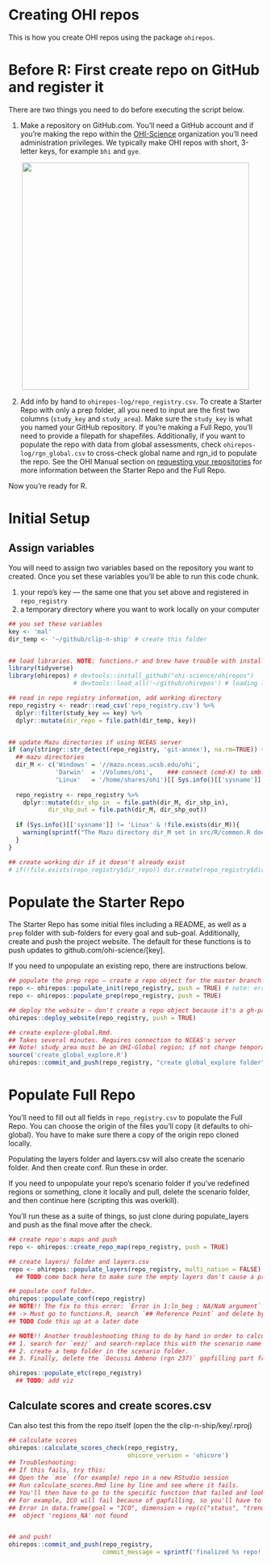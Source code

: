 # Creating OHI repos

This is how you create OHI repos using the package `ohirepos`. 


# Before R: First create repo on GitHub and register it

There are two things you need to do before executing the script below. 

1. Make a repository on GitHub.com. You'll need a GitHub account and if you're making the repo within the [OHI-Science](https://github.com/OHI-Science) organization you'll need administration privileges. We typically make OHI repos with short, 3-letter keys, for example `bhi` and `gye`.  

<center><img src="../ohirepos-log/images/create-new-gh-repo.png" width="450px"></center>


2. Add info by hand to `ohirepos-log/repo_registry.csv`. To create a Starter Repo with only a prep folder, all you need to input are the first two columns (`study_key` and `study_area`). Make sure the `study_key` is what you named your GitHub repository. If you're making a Full Repo, you'll need to provide a filepath for shapefiles. Additionally, if you want to populate the repo with data from global assessments, check `ohirepos-log/rgn_global.csv` to cross-check global name and rgn_id to populate the repo. See the OHI Manual section on [requesting your repositories](http://ohi-science.org/manual/#requesting-your-repositories) for more information between the Starter Repo and the Full Repo.

Now you're ready for R. 

# Initial Setup

## Assign variables

You will need to assign two variables based on the repository you want to created. Once you set these variables you'll be able to run this code chunk.

1. your repo's key — the same one that you set above and registered in `repo_registry`
2. a temporary directory where you want to work locally on your computer

```r

## you set these variables
key <- 'mal'
dir_temp <- '~/github/clip-n-ship' # create this folder


## load libraries. NOTE: functions.r and brew have trouble with install_github; need load_all.
library(tidyverse)
library(ohirepos) # devtools::install_github("ohi-science/ohirepos") 
                  # devtools::load_all('~/github/ohirepos') # loading locally makes brew work better

## read in repo registry information, add working directory 
repo_registry <- readr::read_csv('repo_registry.csv') %>%
  dplyr::filter(study_key == key) %>%
  dplyr::mutate(dir_repo = file.path(dir_temp, key))


## update Mazu directories if using NCEAS server
if (any(stringr::str_detect(repo_registry, 'git-annex'), na.rm=TRUE)) {
  ## mazu directories
  dir_M <- c('Windows' = '//mazu.nceas.ucsb.edu/ohi',
             'Darwin'  = '/Volumes/ohi',    ### connect (cmd-K) to smb://mazu/ohi
             'Linux'   = '/home/shares/ohi')[[ Sys.info()[['sysname']] ]]
  
  repo_registry <- repo_registry %>%
    dplyr::mutate(dir_shp_in  = file.path(dir_M, dir_shp_in),
           dir_shp_out = file.path(dir_M, dir_shp_out))
  
  if (Sys.info()[['sysname']] != 'Linux' & !file.exists(dir_M)){
    warning(sprintf("The Mazu directory dir_M set in src/R/common.R does not exist. Do you need to mount Mazu: %s?", dir_M))
  }
}

## create working dir if it doesn't already exist
# if(!file.exists(repo_registry$dir_repo)) dir.create(repo_registry$dir_repo)

```

<!---

# Tier 1 repo

First, source our spatial data from Mazu (so this requires a connection to Mazu), and gets the most up-to-date files! The primary spatial polygon file is `regions` (which is a simple feature (`sf` object).

Then, extract the key you are interested in

{r tier 1 repo, eval=FALSE}

## source spatial data -- this takes awhile so don't run it by accident!
# source("https://raw.githubusercontent.com/OHI-Science/ohiprep_v2018/master/src/R/spatial_common.R")

## extract global region
source('../ohirepos/R/extract_global_region.R')
extract_global_region(repo_registry, 
                      dir_save = repo_registry$dir_shp_out)

# Then, Copy ohi-global draft branch (done by hand for sam April 9 2018)


--->

# Populate the Starter Repo

The Starter Repo has some initial files including a README, as well as a `prep` folder with sub-folders for every goal and sub-goal. Additionally, create and push the project website. The default for these functions is to push updates to github.com/ohi-science/[key].

If you need to unpopulate an existing repo, there are instructions below. 

```r

## populate the prep repo — create a repo object for the master branch 
repo <- ohirepos::populate_init(repo_registry, push = TRUE) # note: error with branch, workaround is to clone by hand to clip-n-ship
repo <- ohirepos::populate_prep(repo_registry, push = TRUE)

## deploy the website — don't create a repo object because it's a gh-pages branch
ohirepos::deploy_website(repo_registry, push = TRUE) 

## create explore-global.Rmd. 
## Takes several minutes. Requires connection to NCEAS's server
## Note! study_area must be an OHI-Global region; if not change temporarily ;)
source('create_global_explore.R')
ohirepos::commit_and_push(repo_registry, "create global_explore folder")
```

# Populate Full Repo

You'll need to fill out all fields in `repo_registry.csv` to populate the Full Repo. You can choose the origin of the files you'll copy (it defaults to ohi-global). You have to make sure there a copy of the origin repo cloned locally. 

Populating the layers folder and layers.csv will also create the scenario folder. And then create conf.  Run these in order.

If you need to unpopulate your repo's scenario folder if you've redefined regions or something, clone it locally and pull, delete the scenario folder, and then continue here (scripting this was overkill).

You'll run these as a suite of things, so just clone during populate_layers and push as the final move after the check.

```r

## create repo's maps and push
repo <- ohirepos::create_repo_map(repo_registry, push = TRUE)

## create layers/ folder and layers.csv
repo <- ohirepos::populate_layers(repo_registry, multi_nation = FALSE)
  ## TODO come back here to make sure the empty layers don't cause a problem (removed swapping global mean stuff); still clean up.

## populate conf folder. 
ohirepos::populate_conf(repo_registry)
## NOTE!! The fix to this error: `Error in 1:ln_beg : NA/NaN argument`
## -> Must go to functions.R, search `## Reference Point` and delete by hand between: `## Reference Point Accounting` and `## Reference Point End.` 
## TODO Code this up at a later date

## NOTE!! Another troubleshooting thing to do by hand in order to calculate scores in next chunk below: 
## 1. search for `eez/` and search-replace this with the scenario name (e.g. `region`). 
## 2. create a temp folder in the scenario folder.
## 3. Finally, delete the `Oecussi Ambeno (rgn 237)` gapfilling part from ICO; this is ~40 lines.

ohirepos::populate_etc(repo_registry)
  ## TODO: add viz

```


## Calculate scores and create scores.csv
Can also test this from the repo itself (open the the clip-n-ship/key/.rproj)

```r

## calculate scores 
ohirepos::calculate_scores_check(repo_registry, 
                                 ohicore_version = 'ohicore')
## Troubleshooting:
## If this fails, try this: 
## Open the `mse` (for example) repo in a new RStudio session
## Run calculate_scores.Rmd line by line and see where it fails.
## You'll then have to go to the specific function that failed and look for something that is global specific that is failing with OHI+
## For example, ICO will fail because of gapfilling, so you'll have to delete the gapfilling section
## Error in data.frame(goal = "ICO", dimension = rep(c("status", "trend"),  : 
##  object 'regions_NA' not found 


## and push!
ohirepos::commit_and_push(repo_registry, 
                          commit_message = sprintf('finalized %s repo!', key))
```


